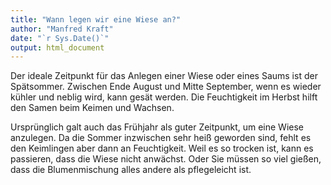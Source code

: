 ```yaml
---
title: "Wann legen wir eine Wiese an?"
author: "Manfred Kraft"
date: "`r Sys.Date()`"
output: html_document
---
```




Der ideale Zeitpunkt für das Anlegen einer Wiese oder eines Saums ist der Spätsommer. Zwischen Ende August und Mitte September, wenn es wieder kühler und neblig wird, kann gesät werden. Die Feuchtigkeit im Herbst hilft den Samen beim Keimen und Wachsen.

Ursprünglich galt auch das Frühjahr als guter Zeitpunkt, um eine Wiese anzulegen. Da die Sommer inzwischen sehr heiß geworden sind, fehlt es den Keimlingen aber dann an Feuchtigkeit. Weil es so trocken ist, kann es passieren, dass die Wiese nicht anwächst. Oder Sie müssen so viel gießen, dass die Blumenmischung alles andere als pflegeleicht ist.
